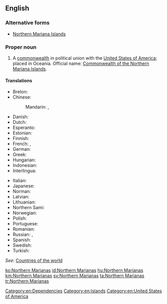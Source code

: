 ==English==
{{wikipedia|Northern Mariana Islands}}

===Alternative forms===
* [[Northern Mariana Islands]]

===Proper noun===
{{en-proper noun}}

# A [[commonwealth]] in political union with the [[United States of America]]; placed in Oceania. Official name: [[Commonwealth of the Northern Mariana Islands]].

====Translations====
{{trans-top|Northern Marianas}}
* Breton: {{t|br|Inizi Mariana an Norzh}}
* Chinese:
*: Mandarin: {{t+|cmn|北馬里亞納群島|sc=Hani}}, {{t|cmn|北马里亚纳群岛|tr=Běi Mǎlǐyǎnà qúndǎo|sc=Hani}}
* Danish: {{t|da|Nordmarianerne}}
* Dutch: {{t|nl|Noordelijke Marianen}}
* Esperanto: {{t|eo|Nord-Marianoj}}
* Estonian: {{t|et|Põhja-Mariaanid}}
* Finnish: {{t|fi|Pohjois-Mariaanit}}
* French: {{t+|fr|îles Mariannes du Nord|f-p}}, {{t|fr|Mariannes du Nord|f-p}}
* German: {{t|de|Nördliche Marianen|f-p}}
* Greek: {{t|el|Νήσοι Βόρειες Μαριάνες}}
* Hungarian: {{t|hu|Északi Mariana-szigetek}}
* Indonesian: {{t|id|Kepulauan Mariana Utara}}
* Interlingua: {{t|ia|Marianas del Norte}}
{{trans-mid}}
* Italian: {{t|it|Marianne settentrionali}}
* Japanese: {{t|ja|北マリアナ諸島|tr=Kita Mariana shotō}}
* Norman: {{t|nrf|Mêrriennes du Nord|f-p}}
* Latvian: {{t|lv|Ziemeļu Marianas Salas}}
* Lithuanian: {{t|lt|Marianos Šiaurinės Salos}}
* Northern Sami: {{t|se|Davve-Mariánat}}
* Norwegian: {{t|no|Nord-Marianene}}
* Polish: {{t+|pl|Mariany Północne}}
* Portuguese: {{t|pt|Marianas do Norte}}
* Romanian: {{t|ro|Insulele Mariane de Nord}}
* Russian: {{t|ru|Северные Марианские острова|m-p|tr=Sévernyje Mariánskije ostrová}}, {{t|ru|Северные Марианы|f-p|tr=Sévernyje Mariány}}
* Spanish: {{t+|es|Islas Marianas del Norte}}
* Swedish: {{t+|sv|Nordmarianerna}}
* Turkish: {{t+|tr|Kuzey Mariana Adaları}}
{{trans-bottom}}
''See'': [[Appendix:Countries of the world|Countries of the world]]

[[Category:en:Dependencies]]
[[Category:en:Islands]]
[[Category:en:United States of America]]

[[ko:Northern Marianas]]
[[id:Northern Marianas]]
[[hu:Northern Marianas]]
[[km:Northern Marianas]]
[[sv:Northern Marianas]]
[[ta:Northern Marianas]]
[[tr:Northern Marianas]]